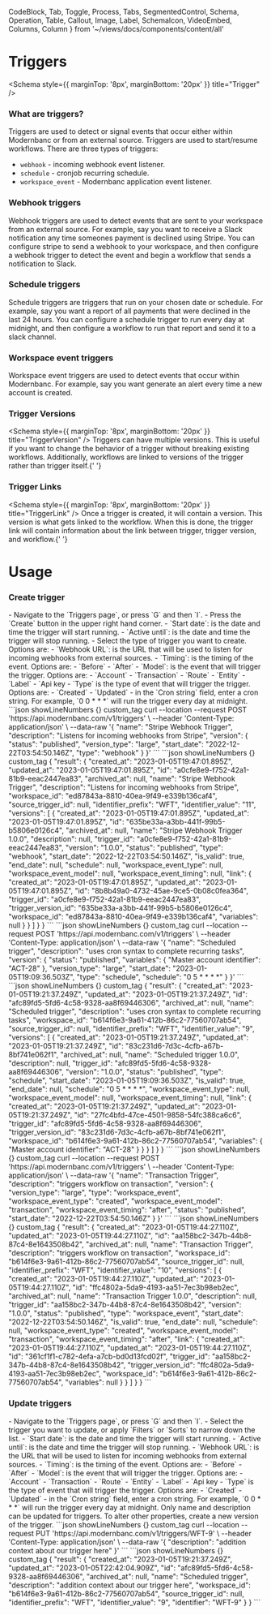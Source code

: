   CodeBlock,
  Tab,
  Toggle,
  Process,
  Tabs,
  SegmentedControl,
  Schema,
  Operation,
  Table,
  Callout,
  Image,
  Label,
  SchemaIcon,
  VideoEmbed,
  Columns,
  Column
} from '~/views/docs/components/content/all'

# Triggers

<Schema style={{ marginTop: '8px', marginBottom: '20px' }} title="Trigger" />

### What are triggers?

Triggers are used to detect or signal events that occur either within Modernbanc or from an external source. Triggers are used to start/resume workflows. There are three types of triggers:

- `webhook` - incoming webhook event listener.
- `schedule` - cronjob recurring schedule.
- `workspace_event` - Modernbanc application event listener.

### Webhook triggers

Webhook triggers are used to detect events that are sent to your workspace from an external source. For example, say you want to receive a Slack notification any time someones payment is declined using Stripe. You can configure stripe to send a webhook to your workspace, and then configure a webhook trigger to detect the event and begin a workflow that sends a notification to Slack.

### Schedule triggers

Schedule triggers are triggers that run on your chosen date or schedule. For example, say you want a report of all payments that were declined in the last 24 hours. You can configure a schedule trigger to run every day at midnight, and then configure a workflow to run that report and send it to a slack channel.

### Workspace event triggers

Workspace event triggers are used to detect events that occur within Modernbanc. For example, say you want generate an alert every time a new account is created.

### Trigger Versions

<Schema style={{ marginTop: '8px', marginBottom: '20px' }} title="TriggerVersion" />
Triggers can have multiple versions. This is useful if you want to change the behavior of a trigger without breaking existing workflows. Additionally,
workflows are linked to versions of the trigger rather than trigger itself.{' '}

### Trigger Links

<Schema style={{ marginTop: '8px', marginBottom: '20px' }} title="TriggerLink" />
Once a trigger is created, it will contain a version. This version is what gets linked to the workflow. When this is done, the trigger link will contain
information about the link between trigger, trigger version, and workflow.{' '}

# Usage

### Create trigger


<Tabs width="min">
  <Tab title="UI">
    - Navigate to the `Triggers page`, or press `G` and then `I`.
    - Press the `Create` button in the upper right hand corner.
    - `Start date`: is the date and time the trigger will start running.
    - `Active until`: is the date and time the trigger will stop running.
    - Select the type of trigger you want to create. Options are:
    <Tabs bordered padded={false} size="sm" background_color="#F6F6F6" width="min">
      <Tab title="Webhook">
        - `Webhook URL`: is the URL that will be used to listen for incoming webhooks from external sources.
      </Tab>
      <Tab title="Workspace event">
        - `Timing`: is the timing of the event. Options are:
          - `Before`
          - `After`
        - `Model`: is the event that will trigger the trigger. Options are:
          - `Account`
          - `Transaction`
          - `Route`
          - `Entity`
          - `Label`
          - `Api key
        - `Type` is the type of event that will trigger the trigger. Options are:
          - `Created`
          - `Updated`
      </Tab>
      <Tab title="Schedule">
        - in the `Cron string` field, enter a cron string. For example, `0 0 * * *` will run the trigger every day at midnight.
      </Tab>
    </Tabs>
  </Tab>
  <Tab title="API">
    <Operation method="post" title="Create trigger" path="/v1/triggers" />
    <Label text="Create webhook trigger" />
    <Tabs bordered padded={false} size="sm" background_color="#F6F6F6">
      <Tab title="Create trigger, request.">
        ```json showLineNumbers {} custom_tag
        curl --location --request POST 'https://api.modernbanc.com/v1/triggers' \
        --header 'Content-Type: application/json' \
        --data-raw '{
            "name": "Stripe Webhook Trigger",
            "description": "Listens for incoming webhooks from Stripe",
            "version": {
                "status": "published",
                "version_type": "large",
                "start_date": "2022-12-22T03:54:50.146Z",
                "type": "webhook"
            }
        }'
        ```
      </Tab>
      <Tab title="Create trigger, response.">
      ```json showLineNumbers {} custom_tag
      {
        "result": {
            "created_at": "2023-01-05T19:47:01.895Z",
            "updated_at": "2023-01-05T19:47:01.895Z",
            "id": "a0cfe8e9-f752-42a1-81b9-eeac2447ea83",
            "archived_at": null,
            "name": "Stripe Webhook Trigger",
            "description": "Listens for incoming webhooks from Stripe",
            "workspace_id": "ed87843a-8810-40ea-9f49-e339b136caf4",
            "source_trigger_id": null,
            "identifier_prefix": "WFT",
            "identifier_value": "11",
            "versions": [
                {
                    "created_at": "2023-01-05T19:47:01.895Z",
                    "updated_at": "2023-01-05T19:47:01.895Z",
                    "id": "635be33a-a3bb-441f-99b5-b5806e0126c4",
                    "archived_at": null,
                    "name": "Stripe Webhook Trigger 1.0.0",
                    "description": null,
                    "trigger_id": "a0cfe8e9-f752-42a1-81b9-eeac2447ea83",
                    "version": "1.0.0",
                    "status": "published",
                    "type": "webhook",
                    "start_date": "2022-12-22T03:54:50.146Z",
                    "is_valid": true,
                    "end_date": null,
                    "schedule": null,
                    "workspace_event_type": null,
                    "workspace_event_model": null,
                    "workspace_event_timing": null,
                    "link": {
                        "created_at": "2023-01-05T19:47:01.895Z",
                        "updated_at": "2023-01-05T19:47:01.895Z",
                        "id": "8b8b49a0-4732-45ae-9ce5-0b08c0fea364",
                        "trigger_id": "a0cfe8e9-f752-42a1-81b9-eeac2447ea83",
                        "trigger_version_id": "635be33a-a3bb-441f-99b5-b5806e0126c4",
                        "workspace_id": "ed87843a-8810-40ea-9f49-e339b136caf4",
                        "variables": null
                    }
                }
            ]
        }
      }
      ```
      </Tab>
    </Tabs>
    <Label text="Create schedule trigger" />
    <Tabs bordered padded={false} size="sm" background_color="#F6F6F6">
      <Tab title="Create schedule trigger, request.">
        ```json showLineNumbers {} custom_tag
        curl --location --request POST 'https://api.modernbanc.com/v1/triggers' \
        --header 'Content-Type: application/json' \
        --data-raw '{
            "name": "Scheduled trigger",
            "description": "uses cron syntax to complete recurring tasks",
            "version": {
                "status": "published",
                "variables": {
                    "Master account identifier": "ACT-28"
                },
                "version_type": "large",
                "start_date": "2023-01-05T19:09:36.503Z",
                "type": "schedule",
                "schedule": "0 5 * * * *"
            }
        }'
        ```
      </Tab>
      <Tab title="Create schedule trigger, response.">
      ```json showLineNumbers {} custom_tag
      {
        "result": {
            "created_at": "2023-01-05T19:21:37.249Z",
            "updated_at": "2023-01-05T19:21:37.249Z",
            "id": "afc89fd5-5fd6-4c58-9328-aa8f69446306",
            "archived_at": null,
            "name": "Scheduled trigger",
            "description": "uses cron syntax to complete recurring tasks",
            "workspace_id": "b614f6e3-9a61-412b-86c2-77560707ab54",
            "source_trigger_id": null,
            "identifier_prefix": "WFT",
            "identifier_value": "9",
            "versions": [
                {
                    "created_at": "2023-01-05T19:21:37.249Z",
                    "updated_at": "2023-01-05T19:21:37.249Z",
                    "id": "83c231d6-7d3c-4cfb-a67b-8bf741e062f1",
                    "archived_at": null,
                    "name": "Scheduled trigger 1.0.0",
                    "description": null,
                    "trigger_id": "afc89fd5-5fd6-4c58-9328-aa8f69446306",
                    "version": "1.0.0",
                    "status": "published",
                    "type": "schedule",
                    "start_date": "2023-01-05T19:09:36.503Z",
                    "is_valid": true,
                    "end_date": null,
                    "schedule": "0 5 * * * *",
                    "workspace_event_type": null,
                    "workspace_event_model": null,
                    "workspace_event_timing": null,
                    "link": {
                        "created_at": "2023-01-05T19:21:37.249Z",
                        "updated_at": "2023-01-05T19:21:37.249Z",
                        "id": "27fc4bfd-47ce-4501-9858-54fc388ca6c6",
                        "trigger_id": "afc89fd5-5fd6-4c58-9328-aa8f69446306",
                        "trigger_version_id": "83c231d6-7d3c-4cfb-a67b-8bf741e062f1",
                        "workspace_id": "b614f6e3-9a61-412b-86c2-77560707ab54",
                        "variables": {
                            "Master account identifier": "ACT-28"
                        }
                    }
                }
            ]
        }
      }
      ```
      </Tab>
    </Tabs>
    <Label text="Create workspace_event trigger" />
    <Tabs bordered padded={false} size="sm" background_color="#F6F6F6">
      <Tab title="Create workspace_event trigger, request.">
        ```json showLineNumbers {} custom_tag
        curl --location --request POST 'https://api.modernbanc.com/v1/triggers' \
        --header 'Content-Type: application/json' \
        --data-raw '{
            "name": "Transaction Trigger",
            "description": "triggers workflow on transaction",
            "version": {
                "version_type": "large",
                "type": "workspace_event",
                "workspace_event_type": "created",
                "workspace_event_model": "transaction",
                "workspace_event_timing": "after",
                "status": "published",
                "start_date": "2022-12-22T03:54:50.146Z"
            }
        }'
        ```
      </Tab>
      <Tab title="Create workspace_event trigger, response.">
      ```json showLineNumbers {} custom_tag
      {
        "result": {
            "created_at": "2023-01-05T19:44:27.110Z",
            "updated_at": "2023-01-05T19:44:27.110Z",
            "id": "aa158bc2-347b-44b8-87c4-8e1643508b42",
            "archived_at": null,
            "name": "Transaction Trigger",
            "description": "triggers workflow on transaction",
            "workspace_id": "b614f6e3-9a61-412b-86c2-77560707ab54",
            "source_trigger_id": null,
            "identifier_prefix": "WFT",
            "identifier_value": "10",
            "versions": [
                {
                    "created_at": "2023-01-05T19:44:27.110Z",
                    "updated_at": "2023-01-05T19:44:27.110Z",
                    "id": "ffc4802a-5da9-4193-aa51-7ec3b98eb2ec",
                    "archived_at": null,
                    "name": "Transaction Trigger 1.0.0",
                    "description": null,
                    "trigger_id": "aa158bc2-347b-44b8-87c4-8e1643508b42",
                    "version": "1.0.0",
                    "status": "published",
                    "type": "workspace_event",
                    "start_date": "2022-12-22T03:54:50.146Z",
                    "is_valid": true,
                    "end_date": null,
                    "schedule": null,
                    "workspace_event_type": "created",
                    "workspace_event_model": "transaction",
                    "workspace_event_timing": "after",
                    "link": {
                        "created_at": "2023-01-05T19:44:27.110Z",
                        "updated_at": "2023-01-05T19:44:27.110Z",
                        "id": "361cf1f1-c782-4efa-a7cb-bd0d13fcd02f",
                        "trigger_id": "aa158bc2-347b-44b8-87c4-8e1643508b42",
                        "trigger_version_id": "ffc4802a-5da9-4193-aa51-7ec3b98eb2ec",
                        "workspace_id": "b614f6e3-9a61-412b-86c2-77560707ab54",
                        "variables": null
                    }
                }
            ]
        }
      }
      ```
      </Tab>
    </Tabs>
  </Tab>
</Tabs>



### Update triggers

<Tabs width="min">
  <Tab title="UI">
    - Navigate to the `Triggers page`, or press `G` and then `I`.
    - Select the trigger you want to update, or apply `Filters` or `Sorts` to narrow down the list.
    - `Start date`: is the date and time the trigger will start running.
    - `Active until`: is the date and time the trigger will stop running.
    <Tabs bordered padded={false} size="sm" background_color="#F6F6F6" width="min">
      <Tab title="Webhook">
        - `Webhook URL`: is the URL that will be used to listen for incoming webhooks from external sources.
      </Tab>
      <Tab title="Workspace event">
        - `Timing`: is the timing of the event. Options are:
          - `Before`
          - `After`
        - `Model`: is the event that will trigger the trigger. Options are:
          - `Account`
          - `Transaction`
          - `Route`
          - `Entity`
          - `Label`
          - `Api key
        - `Type` is the type of event that will trigger the trigger. Options are:
          - `Created`
          - `Updated`
      </Tab>
      <Tab title="Schedule">
        - in the `Cron string` field, enter a cron string. For example, `0 0 * * *` will run the trigger every day at midnight.
      </Tab>
    </Tabs>
  </Tab>
  <Tab title="API">
    <Operation method="put" title="Update trigger" path="/v1/triggers/{id_or_identifier}" />
    Only name and description can be updated for triggers. To alter other properties, create a new version of the trigger.
    <Tabs bordered padded={false} size="sm" background_color="#F6F6F6">
      <Tab title="Update trigger, request.">
        ```json showLineNumbers {} custom_tag
        curl --location --request PUT 'https://api.modernbanc.com/v1/triggers/WFT-9' \
        --header 'Content-Type: application/json' \
        --data-raw '{
            "description": "addition context about our trigger here"
        }'
        ```
      </Tab>
      <Tab title="Update trigger, response.">
      ```json showLineNumbers {} custom_tag
      {
        "result": {
            "created_at": "2023-01-05T19:21:37.249Z",
            "updated_at": "2023-01-05T22:42:04.909Z",
            "id": "afc89fd5-5fd6-4c58-9328-aa8f69446306",
            "archived_at": null,
            "name": "Scheduled trigger",
            "description": "addition context about our trigger here",
            "workspace_id": "b614f6e3-9a61-412b-86c2-77560707ab54",
            "source_trigger_id": null,
            "identifier_prefix": "WFT",
            "identifier_value": "9",
            "identifier": "WFT-9"
        }
      }
      ```
      </Tab>
    </Tabs>
  </Tab>
</Tabs>

